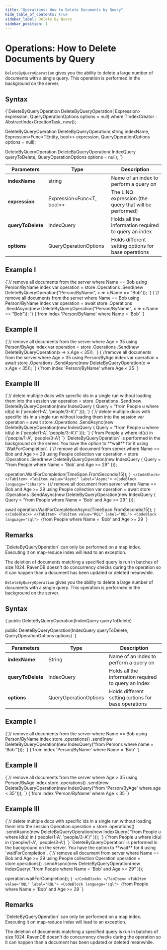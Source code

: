 ---
title: "Operations: How to Delete Documents by Query"
hide_table_of_contents: true
sidebar_label: Delete By Query
sidebar_position: 1
---




# Operations: How to Delete Documents by Query
<LanguageSwitcher supportedLanguages={supportedLanguages} />
<LanguageContent language="csharp">


`DeleteByQueryOperation` gives you the ability to delete a large number of documents with a single query.
This operation is performed in the background on the server. 

## Syntax

<TabItem value="delete_by_query" label="delete_by_query">
<CodeBlock language="csharp">
{`DeleteByQueryOperation DeleteByQueryOperation<TEntity, TIndexCreator>(
    Expression<Func<TEntity, bool>> expression,
    QueryOperationOptions options = null)
    where TIndexCreator : AbstractIndexCreationTask, new();

DeleteByQueryOperation DeleteByQueryOperation<TEntity>(
    string indexName, Expression<Func<TEntity, bool>> expression,
    QueryOperationOptions options = null);

DeleteByQueryOperation DeleteByQueryOperation(
    IndexQuery queryToDelete, QueryOperationOptions options = null);
`}
</CodeBlock>
</TabItem>

| Parameters | Type | Description |
| ------------- | ------------- | ----- |
| **indexName** | string | Name of an index to perform a query on |
| **expression** | Expression&lt;Func&lt;T, bool&gt;&gt; | The LINQ expression (the query that will be performed) |
| **queryToDelete** | IndexQuery | Holds all the information required to query an index |
| **options** | QueryOperationOptions | Holds different setting options for base operations |

## Example I

<Tabs groupId='languageSyntax'>
<TabItem value="Sync" label="Sync">
<CodeBlock language="csharp">
{`// remove all documents from the server where Name == Bob using Person/ByName index
var operation = store
    .Operations
    .Send(new DeleteByQueryOperation<Person>("Person/ByName", x => x.Name == "Bob"));
`}
</CodeBlock>
</TabItem>
<TabItem value="Async" label="Async">
<CodeBlock language="csharp">
{`// remove all documents from the server where Name == Bob using Person/ByName index
var operation = await store
    .Operations
    .SendAsync(new DeleteByQueryOperation<Person>("Person/ByName", x => x.Name == "Bob"));
`}
</CodeBlock>
</TabItem>
<TabItem value="RQL" label="RQL">
<CodeBlock language="sql">
{`from index 'Person/ByName' where Name = 'Bob'
`}
</CodeBlock>
</TabItem>
</Tabs>


## Example II

<Tabs groupId='languageSyntax'>
<TabItem value="Sync" label="Sync">
<CodeBlock language="csharp">
{`// remove all documents from the server where Age > 35 using Person/ByAge index
var operation = store
    .Operations
    .Send(new DeleteByQueryOperation<Person, Person_ByAge>(x => x.Age < 35));
`}
</CodeBlock>
</TabItem>
<TabItem value="Async" label="Async">
<CodeBlock language="csharp">
{`//remove all documents from the server where Age > 35 using Person/ByAge index
var operation = await store
    .Operations
    .SendAsync(new DeleteByQueryOperation<Person, Person_ByAge>(x => x.Age < 35));
`}
</CodeBlock>
</TabItem>
<TabItem value="RQL" label="RQL">
<CodeBlock language="sql">
{`from index 'Person/ByName' where Age < 35
`}
</CodeBlock>
</TabItem>
</Tabs>

## Example III

<Tabs groupId='languageSyntax'>
<TabItem value="Sync" label="Sync">
<CodeBlock language="csharp">
{`// delete multiple docs with specific ids in a single run without loading them into the session
var operation = store
    .Operations
    .Send(new DeleteByQueryOperation(new IndexQuery
    {
        Query = "from People u where id(u) in ('people/1-A', 'people/3-A')"
    }));
`}
</CodeBlock>
</TabItem>
<TabItem value="Async" label="Async">
<CodeBlock language="csharp">
{`// delete multiple docs with specific ids in a single run without loading them into the session
var operation = await store
    .Operations
    .SendAsync(new DeleteByQueryOperation(new IndexQuery
    {
        Query = "from People u where id(u) in ('people/1-A', 'people/3-A')"
    }));
`}
</CodeBlock>
</TabItem>
<TabItem value="RQL" label="RQL">
<CodeBlock language="sql">
{`from People u where id(u) in ('people/1-A', 'people/3-A')
`}
</CodeBlock>
</TabItem>
</Tabs>

<Admonition type="note" title="WaitForCompletion" id="waitforcompletion" href="#waitforcompletion">
`DeleteByQueryOperation` is performed in the background on the server.    
You have the option to **wait** for it using `WaitForCompletion`.

<Tabs groupId='languageSyntax'>
<TabItem value="Sync" label="Sync">
<CodeBlock language="csharp">
{`// remove all document from server where Name == Bob and Age >= 29 using People collection
var operation = store
    .Operations
    .Send(new DeleteByQueryOperation(new IndexQuery
    {
        Query = "from People where Name = 'Bob' and Age >= 29"
    }));

operation.WaitForCompletion(TimeSpan.FromSeconds(15));
`}
</CodeBlock>
</TabItem>
<TabItem value="Async" label="Async">
<CodeBlock language="csharp">
{`// remove all document from server where Name == Bob and Age >= 29 using People collection
var operation = await store
    .Operations
    .SendAsync(new DeleteByQueryOperation(new IndexQuery
    {
        Query = "from People where Name = 'Bob' and Age >= 29"
    }));

await operation.WaitForCompletionAsync(TimeSpan.FromSeconds(15));
`}
</CodeBlock>
</TabItem>
<TabItem value="RQL" label="RQL">
<CodeBlock language="sql">
{`from People where Name = 'Bob' and Age >= 29
`}
</CodeBlock>
</TabItem>
</Tabs>
</Admonition>

## Remarks

<Admonition type="warning" title="Map only indexes" id="map-only-indexes" href="#map-only-indexes"> 
`DeleteByQueryOperation` can only be performed on a map index. Executing it on map-reduce index will lead to an exception. 
</Admonition>

<Admonition type="warning" title="Batching and Concurrency" id="batching-and-concurrency" href="#batching-and-concurrency"> 

The deletion of documents matching a specified query is run in batches of size 1024. RavenDB doesn't do concurrency checks during the operation
so it can happen than a document has been updated or deleted meanwhile.

</Admonition>


</LanguageContent>
<LanguageContent language="java">


`DeleteByQueryOperation` gives you the ability to delete a large number of documents with a single query.
This operation is performed in the background on the server. 

## Syntax

<TabItem value="delete_by_query" label="delete_by_query">
<CodeBlock language="java">
{`public DeleteByQueryOperation(IndexQuery queryToDelete)

public DeleteByQueryOperation(IndexQuery queryToDelete, QueryOperationOptions options)
`}
</CodeBlock>
</TabItem>

| Parameters | Type | Description |
| ------------- | ------------- | ----- |
| **indexName** | String | Name of an index to perform a query on |
| **queryToDelete** | IndexQuery | Holds all the information required to query an index |
| **options** | QueryOperationOptions | Holds different setting options for base operations |

## Example I

<Tabs groupId='languageSyntax'>
<TabItem value="Java" label="Java">
<CodeBlock language="java">
{`// remove all documents from the server where Name == Bob using Person/ByName index
store
    .operations()
    .send(new DeleteByQueryOperation(new IndexQuery("from Persons where name = 'Bob'")));
`}
</CodeBlock>
</TabItem>
<TabItem value="RQL" label="RQL">
<CodeBlock language="sql">
{`from index 'Person/ByName' where Name = 'Bob'
`}
</CodeBlock>
</TabItem>
</Tabs>


## Example II

<Tabs groupId='languageSyntax'>
<TabItem value="Java" label="Java">
<CodeBlock language="java">
{`// remove all documents from the server where Age > 35 using Person/ByAge index
store
    .operations()
    .send(new DeleteByQueryOperation(new IndexQuery("from 'Person/ByAge' where age < 35")));
`}
</CodeBlock>
</TabItem>
<TabItem value="RQL" label="RQL">
<CodeBlock language="sql">
{`from index 'Person/ByName' where Age < 35
`}
</CodeBlock>
</TabItem>
</Tabs>

## Example III

<Tabs groupId='languageSyntax'>
<TabItem value="Java" label="Java">
<CodeBlock language="java">
{`// delete multiple docs with specific ids in a single run without loading them into the session
Operation operation = store
    .operations()
    .sendAsync(new DeleteByQueryOperation(new IndexQuery(
        "from People u where id(u) in ('people/1-A', 'people/3-A')"
    )));
`}
</CodeBlock>
</TabItem>
<TabItem value="RQL" label="RQL">
<CodeBlock language="sql">
{`from People u where id(u) in ('people/1-A', 'people/3-A')
`}
</CodeBlock>
</TabItem>
</Tabs>

<Admonition type="note" title="WaitForCompletion" id="waitforcompletion" href="#waitforcompletion">
`DeleteByQueryOperation` is performed in the background on the server.    
You have the option to **wait** for it using `waitForCompletion`.

<Tabs groupId='languageSyntax'>
<TabItem value="Java" label="Java">
<CodeBlock language="java">
{`// remove all document from server where Name == Bob and Age >= 29 using People collection
Operation operation = store.operations()
    .sendAsync(new DeleteByQueryOperation(new IndexQuery(
        "from People where Name = 'Bob' and Age >= 29"
    )));

operation.waitForCompletion();
`}
</CodeBlock>
</TabItem>
<TabItem value="RQL" label="RQL">
<CodeBlock language="sql">
{`from People where Name = 'Bob' and Age >= 29
`}
</CodeBlock>
</TabItem>
</Tabs>
</Admonition>

## Remarks

<Admonition type="warning" title="Map only indexes" id="map-only-indexes" href="#map-only-indexes"> 
`DeleteByQueryOperation` can only be performed on a map index. Executing it on map-reduce index will lead to an exception. 
</Admonition>

<Admonition type="warning" title="Batching and Concurrency" id="batching-and-concurrency" href="#batching-and-concurrency"> 

The deletion of documents matching a specified query is run in batches of size 1024. RavenDB doesn't do concurrency checks during the operation
so it can happen than a document has been updated or deleted meanwhile.

</Admonition>



</LanguageContent>

<!---
### Operations
- [What are Operations](../../client-api/operations/what-are-operations)

### Client API
- [How to Query](../../client-api/session/querying/how-to-query)

### Querying
- [What is RQL](../../indexes/querying/what-is-rql)
- [Basics](../../indexes/querying/basics)


-->